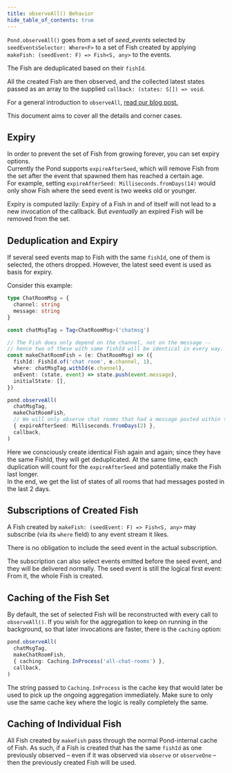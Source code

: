```yaml
---
title: observeAll() Behavior
hide_table_of_contents: true
---
```


`Pond.observeAll()` goes from a set of _seed_events_ selected by `seedEventsSelector: Where<F>`
to a set of Fish created by applying `makeFish: (seedEvent: F) => Fish<S, any>` to the events.

The Fish are deduplicated based on their `fishId`.

All the created Fish are then observed, and the collected latest states passed as an array to the supplied `callback: (states: S[]) => void`.

For a general introduction to `observeAll`, [read our blog post.](/blog/2020/11/17/introducing-observe-all#observe-all-existing-things)

This document aims to cover all the details and corner cases.

## Expiry

In order to prevent the set of Fish from growing forever, you can set expiry options.  
Currently the Pond supports `expireAfterSeed`, which will remove Fish from the set after the event that spawned them has reached a certain age.  
For example, setting `expireAfterSeed: Milliseconds.fromDays(14)` would only show Fish where the seed event is two weeks old or younger.

Expiry is computed lazily: Expiry of a Fish in and of itself will not lead to a new invocation of the callback.
But _eventually_ an expired Fish will be removed from the set.

## Deduplication and Expiry

If several seed events map to Fish with the same `fishId`, one of them is selected, the others dropped.
However, the latest seed event is used as basis for expiry.

Consider this example:

```ts
type ChatRoomMsg = {
  channel: string
  message: string
}

const chatMsgTag = Tag<ChatRoomMsg>('chatmsg')

// The Fish does only depend on the channel, not on the message --
// hence two of these with same fishId will be identical in every way.
const makeChatRoomFish = (e: ChatRoomMsg) => ({
  fishId: FishId.of('chat room', e.channel, 1),
  where: chatMsgTag.withId(e.channel),
  onEvent: (state, event) => state.push(event.message),
  initialState: [],
})

pond.observeAll(
  chatMsgTag,
  makeChatRoomFish,
  // We will only observe chat rooms that had a message posted within the last 2 days
  { expireAfterSeed: Milliseconds.fromDays(2) },
  callback,
)
```

Here we consciously create identical Fish again and again; since they have the same FishId, they will get deduplicated.
At the same time, each duplication will count for the `expireAfterSeed` and potentially make the Fish last longer.  
In the end, we get the list of states of all rooms that had messages posted in the last 2 days.

## Subscriptions of Created Fish

A Fish created by `makeFish: (seedEvent: F) => Fish<S, any>` may subscribe (via its `where` field) to any event stream it likes.

There is no obligation to include the seed event in the actual subscription.

The subscription can also select events emitted before the seed event, and they will be delivered normally.
The seed event is still the logical first event: From it, the whole Fish is created.

## Caching of the Fish Set

By default, the set of selected Fish will be reconstructed with every call to `observeAll()`.
If you wish for the aggregation to keep on running in the background, so that later invocations are faster, there is the `caching` option:

```ts
pond.observeAll(
  chatMsgTag,
  makeChatRoomFish,
  { caching: Caching.InProcess('all-chat-rooms') },
  callback,
)
```

The string passed to `Caching.InProcess` is the cache key that would later be used to pick up the ongoing aggregation immediately.
Make sure to only use the same cache key where the logic is really completely the same.

## Caching of Individual Fish

All Fish created by `makeFish` pass through the normal Pond-internal cache of Fish.
As such, if a Fish is created that has the same `fishId` as one previously observed
– even if it was observed via `observe` or `observeOne` –
then the previously created Fish will be used.

